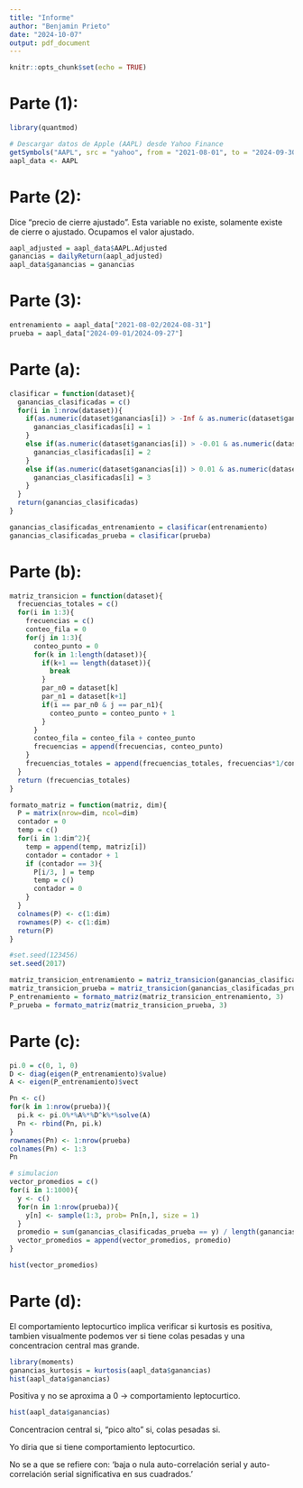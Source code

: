 ```yaml
---
title: "Informe"
author: "Benjamin Prieto"
date: "2024-10-07"
output: pdf_document
---
```


```r
knitr::opts_chunk$set(echo = TRUE)
```


# Parte (1):

```r
library(quantmod)
```

```r
# Descargar datos de Apple (AAPL) desde Yahoo Finance
getSymbols("AAPL", src = "yahoo", from = "2021-08-01", to = "2024-09-30")
aapl_data <- AAPL
```

# Parte (2):

Dice "precio de cierre ajustado". Esta variable no existe, solamente existe de cierre o ajustado. Ocupamos el valor ajustado.

```r
aapl_adjusted = aapl_data$AAPL.Adjusted
ganancias = dailyReturn(aapl_adjusted)
aapl_data$ganancias = ganancias
```

# Parte (3):

```r
entrenamiento = aapl_data["2021-08-02/2024-08-31"]
prueba = aapl_data["2024-09-01/2024-09-27"]
```

# Parte (a):

```r
clasificar = function(dataset){
  ganancias_clasificadas = c()
  for(i in 1:nrow(dataset)){
    if(as.numeric(dataset$ganancias[i]) > -Inf & as.numeric(dataset$ganancias[i]) <= -0.01){
      ganancias_clasificadas[i] = 1
    }
    else if(as.numeric(dataset$ganancias[i]) > -0.01 & as.numeric(dataset$ganancias[i]) <= 0.01){
      ganancias_clasificadas[i] = 2
    }
    else if(as.numeric(dataset$ganancias[i]) > 0.01 & as.numeric(dataset$ganancias[i]) <= Inf){
      ganancias_clasificadas[i] = 3
    }
  }
  return(ganancias_clasificadas)
}

ganancias_clasificadas_entrenamiento = clasificar(entrenamiento)
ganancias_clasificadas_prueba = clasificar(prueba)

```

# Parte (b):

```r
matriz_transicion = function(dataset){
  frecuencias_totales = c()
  for(i in 1:3){
    frecuencias = c()
    conteo_fila = 0
    for(j in 1:3){
      conteo_punto = 0
      for(k in 1:length(dataset)){
        if(k+1 == length(dataset)){
          break
        }
        par_n0 = dataset[k]
        par_n1 = dataset[k+1]
        if(i == par_n0 & j == par_n1){
          conteo_punto = conteo_punto + 1
        }
      }
      conteo_fila = conteo_fila + conteo_punto
      frecuencias = append(frecuencias, conteo_punto)
    }
    frecuencias_totales = append(frecuencias_totales, frecuencias*1/conteo_fila)
  }
  return (frecuencias_totales)
}

formato_matriz = function(matriz, dim){
  P = matrix(nrow=dim, ncol=dim)
  contador = 0
  temp = c()
  for(i in 1:dim^2){
    temp = append(temp, matriz[i])
    contador = contador + 1
    if (contador == 3){
      P[i/3, ] = temp
      temp = c()
      contador = 0
    }
  }
  colnames(P) <- c(1:dim)
  rownames(P) <- c(1:dim)
  return(P)
}

#set.seed(123456)
set.seed(2017)

matriz_transicion_entrenamiento = matriz_transicion(ganancias_clasificadas_entrenamiento)
matriz_transicion_prueba = matriz_transicion(ganancias_clasificadas_prueba)
P_entrenamiento = formato_matriz(matriz_transicion_entrenamiento, 3)
P_prueba = formato_matriz(matriz_transicion_prueba, 3)
```

# Parte (c):

```r
pi.0 = c(0, 1, 0)
D <- diag(eigen(P_entrenamiento)$value)
A <- eigen(P_entrenamiento)$vect

Pn <- c()
for(k in 1:nrow(prueba)){
  pi.k <- pi.0%*%A%*%D^k%*%solve(A)
  Pn <- rbind(Pn, pi.k)
}
rownames(Pn) <- 1:nrow(prueba)
colnames(Pn) <- 1:3
Pn

# simulacion
vector_promedios = c()
for(i in 1:1000){
  y <- c()
  for(n in 1:nrow(prueba)){
    y[n] <- sample(1:3, prob= Pn[n,], size = 1)
  }
  promedio = sum(ganancias_clasificadas_prueba == y) / length(ganancias_clasificadas_prueba)
  vector_promedios = append(vector_promedios, promedio)
}

hist(vector_promedios)

```

# Parte (d):

El comportamiento leptocurtico implica verificar si kurtosis es positiva, tambien visualmente podemos ver si tiene colas pesadas y una concentracion central mas grande. 

```r
library(moments)
ganancias_kurtosis = kurtosis(aapl_data$ganancias)
hist(aapl_data$ganancias)
```
Positiva y no se aproxima a 0 -> comportamiento leptocurtico.

```r
hist(aapl_data$ganancias)
```

Concentracion central si, "pico alto" si, colas pesadas si.


Yo diria que si tiene comportamiento leptocurtico.

No se a que se refiere con: 'baja o nula auto-correlación serial y auto-correlación serial significativa en sus cuadrados.'





